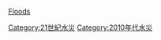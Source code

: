 {{yearcat}}
{{year by category
|m=2
|c=0
|d=1
|y=6
|cat=水災
|sortkey=floods
|parent=各年水災
|subcat=2016年自然災害
}}
{{Commonscat|2016 floods}}
[[Category:21世紀水災|Category:21世紀水災]]
[[Category:2010年代水災|Category:2010年代水災]]
[[category:2016年氣象|Floods]]